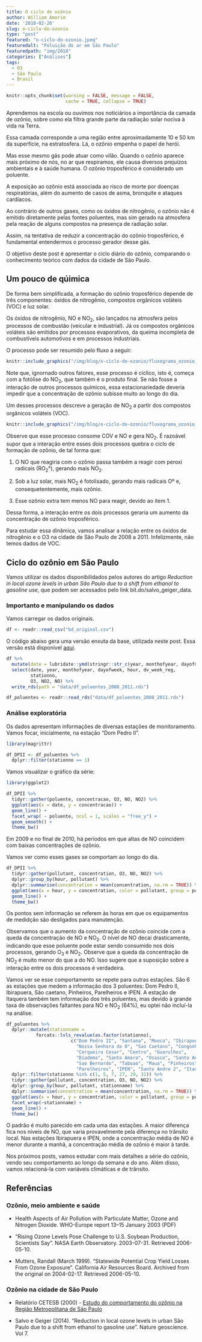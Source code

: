 ```yaml
---
title: O ciclo do ozônio
author: William Amorim
date: '2018-02-26'
slug: o-ciclo-do-ozonio
type: "post"
featured: "o-ciclo-do-ozonio.jpeg"
featuredalt: "Poluição do ar em São Paulo"
featuredpath: "img/2018"
categories: ["Análises"]
tags:
  - O3
  - São Paulo
  - Brasil
---
```


```r
knitr::opts_chunk$set(warning = FALSE, message = FALSE,
                      cache = TRUE, collapse = TRUE)
```

Aprendemos na escola ou ouvimos nos noticiários a importância da camada de ozônio, sobre como ela filtra grande parte da radiação solar nociva à vida na Terra.

Essa camada corresponde a uma região entre aproximadamente 10 e 50 km da superfície, na estratosfera. Lá, o ozônio empenha o papel de herói.

Mas esse mesmo gás pode atuar como vilão. Quando o ozônio aparece mais próximo de nós, no ar que respiramos, ele causa diversos prejuízos ambientais e à saúde humana. O ozônio troposférico\footnote{A camada mais baixa da atmosfera.} é considerado um poluente.

A exposição ao ozônio está associada ao risco de morte por doenças respiratórias, além do aumento de casos de asma, bronquite e ataques cardíacos.

Ao contrário de outros gases, como os óxidos de nitrogênio, o ozônio não é emitido diretamente pelas fontes poluentes, mas sim gerado na atmosfera pela reação de alguns compostos na presença de radiação solar.

Assim, na tentativa de reduzir a concentração do ozônio troposférico, é fundamental entendermos o processo gerador desse gás.

O objetivo deste post é apresentar o ciclo diário do ozônio, comparando o conhecimento teórico com dados da cidade de São Paulo.

## Um pouco de qúimica

De forma bem simplificada, a formação do ozônio troposférico depende de três componentes: óxidos de nitrogênio, compostos orgânicos voláteis (VOC) e luz solar.

Os óxidos de nitrogênio, NO e NO$_2$, são lançados na atmosfera pelos
processos de combustão (veicular e industrial). Já os compostos orgânicos voláteis são emitidos por processos evaporativos, da queima incompleta de combustíveis
automotivos e em processos industriais.

O processo pode ser resumido pelo fluxo a seguir:

```r
knitr::include_graphics("/img/blog/o-ciclo-do-ozonio/fluxograma_ozonio_1.png")
```

Note que, ignornado outros fatores, esse processo é cíclico, isto é, começa com a fotólise do NO$_2$, que também é o produto final. Se não fosse a interação de outros processos químicos, essa estacionariedade deveria impedir que a concentração de ozônio subisse muito ao longo do dia.

Um desses processos descreve a geração de NO$_2$ a partir dos compostos orgânicos voláteis (VOC). 

```r
knitr::include_graphics("/img/blog/o-ciclo-do-ozonio/fluxograma_ozonio_2.png")
```

Observe que esse processo consome COV e NO e gera NO$_2$. É razoável supor que a interação entre esses dois processos quebra o ciclo de formação de ozônio, de tal forma que:

1. O NO que reagiria com o ozônio passa também a reagir com peroxi radicais (RO$_2$°), gerando mais NO$_2$.

2. Sob a luz solar, mais NO$_2$ é fotolisado, gerando mais radicais Oº e, consequetentemente, mais ozônio.

3. Esse ozônio extra tem menos NO para reagir, devido ao item 1.

Dessa forma, a interação entre os dois processos geraria um aumento da concentração de ozônio troposférico.

Para estudar essa dinâmica, vamos analisar a relação entre os óxidos de nitrogênio e o O3 na cidade de São Paulo de 2008 a 2011. Infelizmente, não temos dados de VOC.

## Ciclo do ozônio em São Paulo

Vamos utilizar os dados disponibilidados pelos autores do artigo *Reduction in local ozone levels in urban São Paulo due to a shift from ethanol to gasoline use*, que podem ser acessados pelo link bit.do/salvo_geiger_data.

### Importanto e manipulando os dados

Vamos carregar os dados originais.

```r
df <- readr::read_csv("bd_original.csv")
```

O código abaixo gera uma versão enxuta da base, utilizada neste post. Essa versão está disponível [aqui](https://github.com/williamorim/Rpollution-blog/tree/master/content/blog/data).

```r
df %>%
  mutate(date = lubridate::ymd(stringr::str_c(year, monthofyear, dayofmonth, sep = "-"))) %>% 
  select(date, year, monthofyear, dayofweek, hour, dv_week_reg,
         stationno, 
         O3, NO2, NO) %>% 
  write_rds(path = "data/df_poluentes_2008_2011.rds")
```

```r
df_poluentes <- readr::read_rds("data/df_poluentes_2008_2011.rds")
```

### Análise exploratória

Os dados apresentam informações de diversas estações de monitoramento. Vamos focar, inicialmente, na estação "Dom Pedro II".

```r
library(magrittr)

df_DPII <- df_poluentes %>%
  dplyr::filter(stationno == 1)
```

Vamos visualizar o gráfico da série:

```r
library(ggplot2)

df_DPII %>%
  tidyr::gather(poluente, concentracao, O3, NO, NO2) %>% 
  ggplot(aes(x = date, y = concentracao)) +
  geom_line() +
  facet_wrap( ~ poluente, ncol = 1, scales = "free_y") + 
  geom_smooth() +
  theme_bw()
```

Em 2009 e no final de 2010, há períodos em que altas de NO coincidem com baixas concentrações de ozônio.

Vamos ver como esses gases se comportam ao longo do dia.

```r
df_DPII %>%
  tidyr::gather(pollutant, concentration, O3, NO, NO2) %>% 
  dplyr::group_by(hour, pollutant) %>% 
  dplyr::summarise(concentration = mean(concentration, na.rm = TRUE)) %>% 
  ggplot(aes(x = hour, y = concentration, color = pollutant, group = pollutant)) +
  geom_line() +
  theme_bw()
```

Os pontos sem informação se referem às horas em que os equipamentos de medidção são desligados para manutenção.

Observamos que o aumento da concentração de ozônio coincide com a queda da concentração de NO e NO$_2$. O nível de NO decai drasticamente, indicando que esse poluente pode estar sendo consumido nos dois processos, gerando O$_3$ e NO$_2$. Observe que a queda da concentração de NO$_2$ é muito menor do que a do NO. Isso sugere que a suposição sobre a interação entre os dois processos é verdadeira.

Vamos ver se esse comportamento se repete para outras estações. São 6 as estações que medem a informação dos 3 poluentes: Dom Pedro II, Ibirapuera, São caetano, Pinheiros, Parelheiros e IPEN. A estação de Itaquera também tem informação dos três poluentes, mas devido à grande taxa de observações faltantes para NO e NO$_2$ (64%), eu optei não incluí-la na análise.

```r
df_poluentes %>%
  dplyr::mutate(stationname =  
           forcats::lvls_revalue(as.factor(stationno),
                        c("Dom Pedro II", "Santana", "Mooca", "Ibirapuera", 
                          "Nossa Senhora do O", "Sao Caetano", "Congonhas", 
                          "Cerqueira Cesar", "Centro", "Guarulhos",
                          "Diadema", "Santo Amaro", "Osasco", "Santo Andre 1", 
                          "Sao Bernardo", "Taboao", "Maua", "Pinheiros", 
                          "Parelheiros", "IPEN", "Santo Andre 2", "Itaquera"))) %>% 
  dplyr::filter(stationno %in% c(1, 5, 7, 27, 29, 31)) %>% 
  tidyr::gather(pollutant, concentration, O3, NO, NO2) %>% 
  dplyr::group_by(hour, pollutant, stationname) %>% 
  dplyr::summarise(concentration = mean(concentration, na.rm = TRUE)) %>% 
  ggplot(aes(x = hour, y = concentration, color = pollutant, group = pollutant)) +
  facet_wrap(~stationname) +
  geom_line() +
  theme_bw()
```

O padrão é muito parecido em cada uma das estações. A maior diferença fica nos níveis de NO, que varia provavelmente pela diferença no trânsito local. Nas estações Ibirapuera e IPEN, onde a concentração média de NO é menor durante a manhã, a concentração média de ozônio é maior à tarde.

Nos próximos posts, vamos estudar com mais detalhes a série do ozônio, vendo seu comportamento ao longo da semana e do ano. Além disso, vamos relacioná-la com variáveis climáticas e de trânsito.

## Referências

### Ozônio, meio ambiente e saúde

- Health Aspects of Air Pollution with Particulate Matter, Ozone and Nitrogen Dioxide. WHO-Europe report 13–15 January 2003 (PDF)

- "Rising Ozone Levels Pose Challenge to U.S. Soybean Production, Scientists Say". NASA Earth Observatory. 2003-07-31. Retrieved 2006-05-10.

- Mutters, Randall (March 1999). "Statewide Potential Crop Yield Losses From Ozone Exposure". California Air Resources Board. Archived from the original on 2004-02-17. Retrieved 2006-05-10.

### Ozônio na cidade de São Paulo

- Relatório CETESB (2000) - [Estudo do comportamento do ozônio na Região Metropolitana de São Paulo](http://cetesb.sp.gov.br/qualidade-ar/wp-content/uploads/sites/28/2013/12/ozonio_rmsp.zip)

- Salvo e Geiger (2014). "Reduction in local ozone levels in urban São Paulo due to a shift from ethanol to gasoline use". Nature geoscience. Vol 7.
